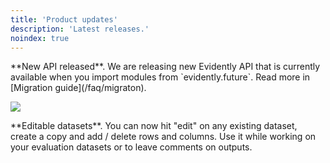```yaml
---
title: 'Product updates'
description: 'Latest releases.'
noindex: true
---
```


<Update label="2025-01-24" description="Evidently v0.6">
  **New API released**. We are releasing new Evidently API that is currently available when you import modules from `evidently.future`. Read more in [Migration guide](/faq/migraton).

  ![](/images/changelog/editable_dataset-min.png)
</Update>

<Update label="2025-01-24" description="Evidently Cloud">
  **Editable datasets**. You can now hit "edit" on any existing dataset, create a copy and add / delete rows and columns. Use it while working on your evaluation datasets or to leave comments on outputs.
</Update>